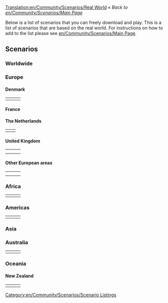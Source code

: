 [[Translation:en/Community/Scenarios/Real World]]
''« Back to [[en/Community/Scenarios/Main Page]]''

Below is a list of scenarios that you can freely download and play. This is a list of scenarios that are based on the real world. For instructions on how to add to the list please see [[en/Community/Scenarios/Main Page]].

==Scenarios==

=== Worldwide ===

{{Page:en/Community/Scenarios/CarstsWorldScenario}}

=== Europe ===

{{Page:en/Community/Scenarios/Europe}}

==== Denmark ====

{|
|- valign="top"
|style="border:none;background:white"|
{{Page:en/Community/Scenarios/Denmark}}

|style="border:none;background:white"|
{{Page:en/Community/Scenarios/Oresund}}

|style="border:none;background:white"|
<!-- {{ ... }} -->

|}

==== France ====

{{Page:en/Community/Scenarios/South West France}}


==== The Netherlands ====

{|
|- valign="top"
|style="border:none;background:white"|
{{Page:en/Community/Scenarios/Flevoland}} 

|style="border:none;background:white"|
{{Page:en/Community/Scenarios/The Netherlands}}

|}

==== United Kingdom ====

{|
|- valign="top"
|style="border:none;background:white"|
{{Page:en/Community/Scenarios/North England}}

|style="border:none;background:white"|
{{Page:en/Community/Scenarios/North-West Europe}}

|style="border:none;background:white"|
{{Page:en/Community/Scenarios/Northumberland, England}} 

|- valign="top"
|style="border:none;background:white"|
{{Page:en/Community/Scenarios/South Yorkshire}} 

|style="border:none;background:white"|
{{Page:en/Community/Scenarios/United Kingdom}}

|style="border:none;background:white"|
{{Page:en/Community/Scenarios/Isle Of Wight}}

|}

==== Other European areas ====

{|
|- valign="top"
|style="border:none;background:white"|
{{Page:en/Community/Scenarios/Iceland}}

|style="border:none;background:white"|
{{Page:en/Community/Scenarios/Italy}}

|style="border:none;background:white"|
{{Page:en/Community/Scenarios/Lithuania}}

|- valign="top"
|style="border:none;background:white"|
{{Page:en/Community/Scenarios/Latvia}}

|style="border:none;background:white"|
{{Page:en/Community/Scenarios/Malta}}

|style="border:none;background:white"|
{{Page:en/Community/Scenarios/Czech Republic}}

|}

=== Africa ===

{|
|- valign="top"
|style="border:none;background:white"|
{{Page:en/Community/Scenarios/Alexander to Karthoum}}

|style="border:none;background:white"|
<!-- {{ ... }} -->

|style="border:none;background:white"|
<!-- {{ ... }} -->

|}

=== Americas ===

{|
|- valign="top"
|style="border:none;background:white"|
{{Page:en/Community/Scenarios/Cuba}}

|style="border:none;background:white"|
{{Page:en/Community/Scenarios/Florida}}

|style="border:none;background:white"|
{{Page:en/Community/Scenarios/Jamaica}}

|}

=== Asia ===


=== Australia ===

{|
|- valign="top"
|style="border:none;background:white"|
{{Page:en/Community/Scenarios/Australia Flat}}

|style="border:none;background:white"|
{{Page:en/Community/Scenarios/SE Australia}} 

|style="border:none;background:white"|
{{Page:en/Community/Scenarios/Tasmania}}

|}

=== Oceania ===


==== New Zealand ====

{|
|- valign="top"
|style="border:none;background:white"|
{{Page:en/Community/Scenarios/Chatham Islands}}

|style="border:none;background:white"|
{{Page:en/Community/Scenarios/New Zealand North Island}}

|style="border:none;background:white"|
{{Page:en/Community/Scenarios/New Zealand South Island arctic}} 

|}

[[Category:en/Community/Scenarios/Scenario Listings]]